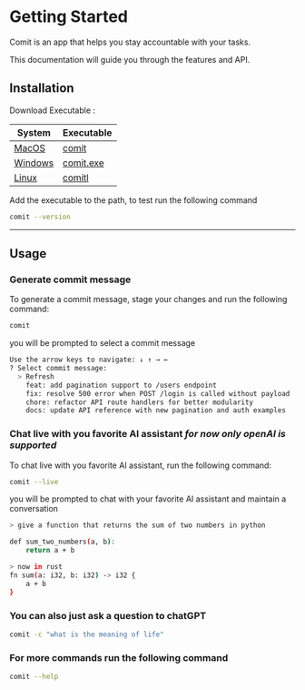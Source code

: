 # Getting Started

Comit is an app that helps you stay accountable with your tasks. 
<p>This documentation will guide you through the features and API.</p>

## Installation
Download Executable :

<div className="overflow-x-auto max-w-lg">
  <table className="min-w-full border border-card-500 rounded-lg">
    <thead className="bg-card">
      <tr>
        <th className="px-4 py-2 text-left border-b">System</th>
        <th className="px-4 py-2 text-left border-b">Executable</th>
      </tr>
    </thead>
    <tbody>
      <tr className="border-b">
        <td className="px-4 py-2">
          <a href="https://github.com/issamoxix/Comit/releases">MacOS</a>
        </td>
        <td className="px-4 py-2">
          <a href="https://github.com/issamoxix/Comit/releases">comit</a>
        </td>
      </tr>
      <tr className="border-b">
        <td className="px-4 py-2">
          <a href="https://github.com/issamoxix/Comit/releases">Windows</a>
        </td>
        <td className="px-4 py-2">
          <a href="https://github.com/issamoxix/Comit/releases">comit.exe</a>
        </td>
      </tr>
      <tr>
        <td className="px-4 py-2">
          <a href="https://github.com/issamoxix/Comit/releases">Linux</a>
        </td>
        <td className="px-4 py-2">
          <a href="https://github.com/issamoxix/Comit/releases">comitl</a>
        </td>
      </tr>
    </tbody>
  </table>
</div>

<p>Add the executable to the path, to test run the following command </p>

```bash
comit --version
```
---
Usage
---
### Generate commit message
To generate a commit message, stage your changes and run the following command:

```bash
comit
```
you will be prompted to select a commit message 

```bash
Use the arrow keys to navigate: ↓ ↑ → ← 
? Select commit message:
  > Refresh
    feat: add pagination support to /users endpoint  
    fix: resolve 500 error when POST /login is called without payload  
    chore: refactor API route handlers for better modularity  
    docs: update API reference with new pagination and auth examples
```

### Chat live with you favorite AI assistant ***for now only openAI is supported***
To chat live with you favorite AI assistant, run the following command:

```bash
comit --live
```
you will be prompted to chat with your favorite AI assistant and maintain a conversation

```bash
> give a function that returns the sum of two numbers in python

def sum_two_numbers(a, b):
    return a + b

> now in rust 
fn sum(a: i32, b: i32) -> i32 {
    a + b
}
```

### You can also just ask a question to chatGPT

```bash
comit -c "what is the meaning of life"
```

### For more commands run the following command

```bash
comit --help
```
